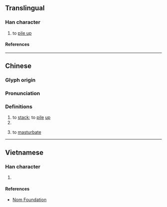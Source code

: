 {{character info/new}}
==Translingual==

===Han character===
{{Han char|rn=64|rad=手|as=11|sn=14|four=56093|canj=QWVF|ids=⿰扌累}}

# to [[pile up]]

====References====
{{Han ref|kx=0450.080|dkj=12594|dj=0800.270|hdz=31946.060|uh=645E}}

----
==Chinese==
{{zh-forms}}

===Glyph origin===
{{Han etym}}

===Pronunciation===
{{zh-pron
|m=luò,luó
|c=lo3,lo6
|mc=y
|oc=y
|cat=v,n
}}

===Definitions===
{{zh-hanzi}}

# to [[stack]]; to [[pile]] [[up]]
# {{zh-classifier|[[piles]] and [[stacks]]|t=[[stack]]}}
# {{zh-div|管}} to [[masturbate]]
----

==Vietnamese==

===Han character===
{{vi-readings|rs=手11|reading=lũy}}

# {{rfdef|vi|sort=手11}}

====References====
* [http://nomfoundation.org/common/nom_details.php?codepoint=645e Nom Foundation]